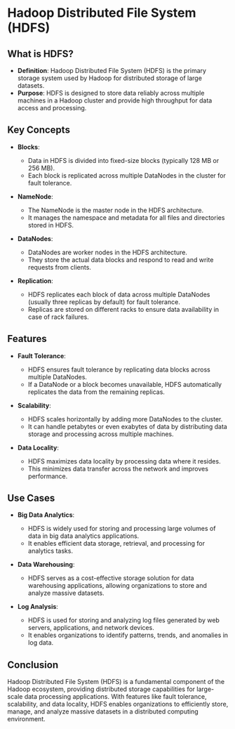 # Hadoop Distributed File System (HDFS)

## What is HDFS?

- **Definition**: Hadoop Distributed File System (HDFS) is the primary storage system used by Hadoop for distributed storage of large datasets.
- **Purpose**: HDFS is designed to store data reliably across multiple machines in a Hadoop cluster and provide high throughput for data access and processing.

## Key Concepts

- **Blocks**:
  - Data in HDFS is divided into fixed-size blocks (typically 128 MB or 256 MB).
  - Each block is replicated across multiple DataNodes in the cluster for fault tolerance.

- **NameNode**:
  - The NameNode is the master node in the HDFS architecture.
  - It manages the namespace and metadata for all files and directories stored in HDFS.

- **DataNodes**:
  - DataNodes are worker nodes in the HDFS architecture.
  - They store the actual data blocks and respond to read and write requests from clients.

- **Replication**:
  - HDFS replicates each block of data across multiple DataNodes (usually three replicas by default) for fault tolerance.
  - Replicas are stored on different racks to ensure data availability in case of rack failures.

## Features

- **Fault Tolerance**:
  - HDFS ensures fault tolerance by replicating data blocks across multiple DataNodes.
  - If a DataNode or a block becomes unavailable, HDFS automatically replicates the data from the remaining replicas.

- **Scalability**:
  - HDFS scales horizontally by adding more DataNodes to the cluster.
  - It can handle petabytes or even exabytes of data by distributing data storage and processing across multiple machines.

- **Data Locality**:
  - HDFS maximizes data locality by processing data where it resides.
  - This minimizes data transfer across the network and improves performance.

## Use Cases

- **Big Data Analytics**:
  - HDFS is widely used for storing and processing large volumes of data in big data analytics applications.
  - It enables efficient data storage, retrieval, and processing for analytics tasks.

- **Data Warehousing**:
  - HDFS serves as a cost-effective storage solution for data warehousing applications, allowing organizations to store and analyze massive datasets.

- **Log Analysis**:
  - HDFS is used for storing and analyzing log files generated by web servers, applications, and network devices.
  - It enables organizations to identify patterns, trends, and anomalies in log data.

## Conclusion

Hadoop Distributed File System (HDFS) is a fundamental component of the Hadoop ecosystem, providing distributed storage capabilities for large-scale data processing applications. With features like fault tolerance, scalability, and data locality, HDFS enables organizations to efficiently store, manage, and analyze massive datasets in a distributed computing environment.
